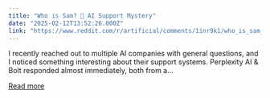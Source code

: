 ```yaml
---
title: "Who is Sam? 🤔 AI Support Mystery"
date: "2025-02-12T13:52:26.000Z"
link: "https://www.reddit.com/r/artificial/comments/1inr9k1/who_is_sam_ai_support_mystery/"
---
```


I recently reached out to multiple AI companies with general questions, and I noticed something interesting about their support systems.
 Perplexity AI & Bolt responded almost immediately, both from a...

[Read more](https://www.reddit.com/r/artificial/comments/1inr9k1/who_is_sam_ai_support_mystery/)
